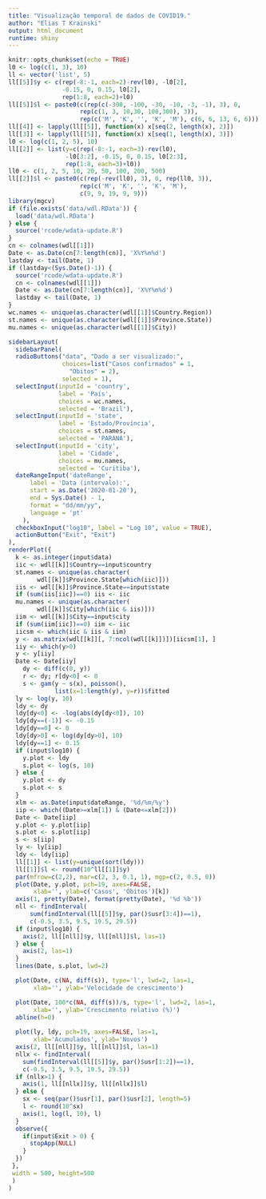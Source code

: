 ```yaml
---
title: "Visualização temporal de dados de COVID19."
author: "Elias T Krainski"
output: html_document
runtime: shiny
---
```


```r
knitr::opts_chunk$set(echo = TRUE)
l0 <- log(c(1, 3), 10)
ll <- vector('list', 5)
ll[[5]]$y <- c(rep(-8:-1, each=2)-rev(l0), -l0[2], 
               -0.15, 0, 0.15, l0[2],
               rep(1:8, each=2)+l0)
ll[[5]]$l <- paste0(c(rep(c(-300, -100, -30, -10, -3, -1), 3), 0, 
                    rep(c(1, 3, 10,30, 100,300), 3)), 
                    rep(c('M', 'K', '', 'K', 'M'), c(6, 6, 13, 6, 6)))
ll[[4]] <- lapply(ll[[5]], function(x) x[seq(2, length(x), 2)])
ll[[3]] <- lapply(ll[[5]], function(x) x[seq(1, length(x), 3)])
l0 <- log(c(1, 2, 5), 10)
ll[[2]] <- list(y=c(rep(-8:-1, each=3)-rev(l0), 
                -l0[3:2], -0.15, 0, 0.15, l0[2:3],
                rep(1:8, each=3)+l0))
ll0 <- c(1, 2, 5, 10, 20, 50, 100, 200, 500)
ll[[2]]$l <- paste0(c(rep(-rev(ll0), 3), 0, rep(ll0, 3)), 
                    rep(c('M', 'K', '', 'K', 'M'), 
                    c(9, 9, 19, 9, 9)))
library(mgcv)
if (file.exists('data/wdl.RData')) {
  load('data/wdl.RData') 
} else {
  source('rcode/wdata-update.R')
}
cn <- colnames(wdl[[1]])
Date <- as.Date(cn[7:length(cn)], 'X%Y%m%d')
lastday <- tail(Date, 1)
if (lastday<(Sys.Date()-1)) {
  source('rcode/wdata-update.R')
  cn <- colnames(wdl[[1]])
  Date <- as.Date(cn[7:length(cn)], 'X%Y%m%d')
  lastday <- tail(Date, 1)
}
wc.names <- unique(as.character(wdl[[1]]$Country.Region))
st.names <- unique(as.character(wdl[[1]]$Province.State)) 
mu.names <- unique(as.character(wdl[[1]]$City)) 
```

```r
sidebarLayout(
  sidebarPanel(
  radioButtons("data", "Dado a ser visualizado:",
               choices=list("Casos confirmados" = 1,
                 "Obitos" = 2), 
               selected = 1),
  selectInput(inputId = 'country', 
              label = 'País', 
              choices = wc.names, 
              selected = 'Brazil'),
  selectInput(inputId = 'state', 
              label = 'Estado/Província', 
              choices = st.names, 
              selected = 'PARANÁ'),
  selectInput(inputId = 'city', 
              label = 'Cidade', 
              choices = mu.names, 
              selected = 'Curitiba'),
  dateRangeInput('dateRange',
      label = 'Data (intervalo):',
      start = as.Date('2020-01-20'), 
      end = Sys.Date() - 1, 
      format = "dd/mm/yy", 
      language = 'pt'
    ),
  checkboxInput("log10", label = "Log 10", value = TRUE),
  actionButton("Exit", "Exit")
), 
renderPlot({
  k <- as.integer(input$data)
  iic <- wdl[[k]]$Country==input$country
  st.names <- unique(as.character(
        wdl[[k]]$Province.State[which(iic)]))
  iis <- wdl[[k]]$Province.State==input$state
  if (sum(iis[iic])==0) iis <- iic
  mu.names <- unique(as.character(
        wdl[[k]]$City[which(iic & iis)]))
  iim <- wdl[[k]]$City==input$city
  if (sum(iim[iic])==0) iim <- iic
  iicsm <- which(iic & iis & iim)
  y <- as.matrix(wdl[[k]][, 7:ncol(wdl[[k]])])[iicsm[1], ]
  iiy <- which(y>0)
  y <- y[iiy]
  Date <- Date[iiy]
    dy <- diff(c(0, y))
    r <- dy; r[dy<0] <- 0
    s <- gam(y ~ s(x), poisson(), 
             list(x=1:length(y), y=r))$fitted
  ly <- log(y, 10)
  ldy <- dy  
  ldy[dy<0] <- -log(abs(dy[dy<0]), 10)
  ldy[dy==(-1)] <- -0.15
  ldy[dy==0] <- 0
  ldy[dy>0] <- log(dy[dy>0], 10)
  ldy[dy==1] <- 0.15
  if (input$log10) {
    y.plot <- ldy
    s.plot <- log(s, 10)
  } else {
    y.plot <- dy
    s.plot <- s
  }
  xlm <- as.Date(input$dateRange, '%d/%m/%y')
  iip <- which((Date>=xlm[1]) & (Date<=xlm[2]))
  Date <- Date[iip]
  y.plot <- y.plot[iip]
  s.plot <- s.plot[iip]
  s <- s[iip]
  ly <- ly[iip]
  ldy <- ldy[iip]
  ll[[1]] <- list(y=unique(sort(ldy))) 
  ll[[1]]$l <- round(10^ll[[1]]$y)
  par(mfrow=c(2,2), mar=c(2, 3, 0.1, 1), mgp=c(2, 0.5, 0))
  plot(Date, y.plot, pch=19, axes=FALSE, 
       xlab='', ylab=c('Casos', 'Óbitos')[k])
  axis(1, pretty(Date), format(pretty(Date), '%d %b'))
  nll <- findInterval(
      sum(findInterval(ll[[5]]$y, par()$usr[3:4])==1), 
      c(-0.5, 3.5, 9.5, 19.5, 29.5))
  if (input$log10) {
    axis(2, ll[[nll]]$y, ll[[nll]]$l, las=1)
  } else {
    axis(2, las=1)
  }
  lines(Date, s.plot, lwd=2)

  plot(Date, c(NA, diff(s)), type='l', lwd=2, las=1, 
       xlab='', ylab='Velocidade de crescimento')  

  plot(Date, 100*c(NA, diff(s))/s, type='l', lwd=2, las=1,
       xlab='', ylab='Crescimento relativo (%)')  
  abline(h=0)
  
  plot(ly, ldy, pch=19, axes=FALSE, las=1,
       xlab='Acumulados', ylab='Novos')
  axis(2, ll[[nll]]$y, ll[[nll]]$l, las=1)
  nllx <- findInterval(
    sum(findInterval(ll[[5]]$y, par()$usr[1:2])==1),
    c(-0.5, 3.5, 9.5, 19.5, 29.5))
  if (nllx>1) {
    axis(1, ll[[nllx]]$y, ll[[nllx]]$l)
  } else {
    sx <- seq(par()$usr[1], par()$usr[2], length=5)
    l <- round(10^sx)
    axis(1, log(l, 10), l)
  }
  observe({
    if(input$Exit > 0) {
      stopApp(NULL)
    }
  })
 }, 
 width = 500, height=500
 )
)
```
